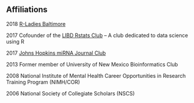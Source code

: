###
###
&nbsp;

## Affiliations
2018	[R-Ladies Baltimore](https://rladies-baltimore.github.io/)

2017	Cofounder of the [LIBD Rstats Club](http://research.libd.org/rstatsclub/) – A club dedicated to data science using R

2017	[Johns Hopkins miRNA Journal Club](http://apps.pathology.jhu.edu/mirnaprogram/mirna_journal_club/) 

2013	Former member of University of New Mexico Bioinformatics Club

2008	National Institute of Mental Health Career Opportunities in Research Training Program
 	    (NIMH/COR)

2006	National Society of Collegiate Scholars (NSCS)	



